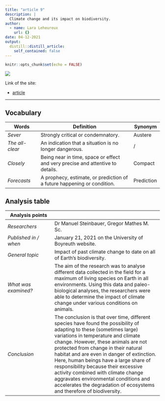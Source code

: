 ```yaml
---
title: "article 9"
description: |
  Climate change and its impact on biodiversity.
author:
  - name: Lara Leheureux
    url: {}
date: 04-12-2021
output:
  distill::distill_article:
    self_contained: false
---
```


```r
knitr::opts_chunk$set(echo = FALSE)
```

![](forêt en feu.jpg)

Link of the site:

* [article](https://www.sciencedaily.com/releases/2021/01/210121130827.htm)

***

## **Vocabulary**

Words          |Definition                               |Synonym
---------------|-----------------------------------------|-------------
*Sever*|Strongly critical or condemnatory.|Austere
*The all-clear*|An indication that a situation is no longer dangerous.|/
*Closely*|Being near in time, space or effect and very precise and attentive to details.|Compact
*Forecasts*|A prophecy, estimate, or prediction of a future happening or condition.|Prediction



## **Analysis table**

**Analysis points**   |
----------------------|-------------------------------------------------
*Researchers*         |Dr Manuel Steinbauer, Gregor Mathes M. Sc.
*Published in / when* |January 21, 2021 on the University of Boyreuth website.
*General topic*       |Impact of past climate change to date on all of Earth’s biodiversity.
*What was examined?*  |The aim of the research was to analyse different data collected in the field for a maximum of living species on Earth in all environments. Using this data and paleo-biological analyses, the researchers were able to determine the impact of climate change under various conditions on animals.
*Conclusion*          |The conclusion is that over time, different species have found the possibility of adapting to these (sometimes large) variations in temperature and climate change. However, these animals are not protected from change in their natural habitat and are even in danger of extinction. Here, human beings have a large share of responsibility because their excessive activity combined with climate change aggravates environmental conditions and accelerates the degradation of ecosystems and therefore of biodiversity.

